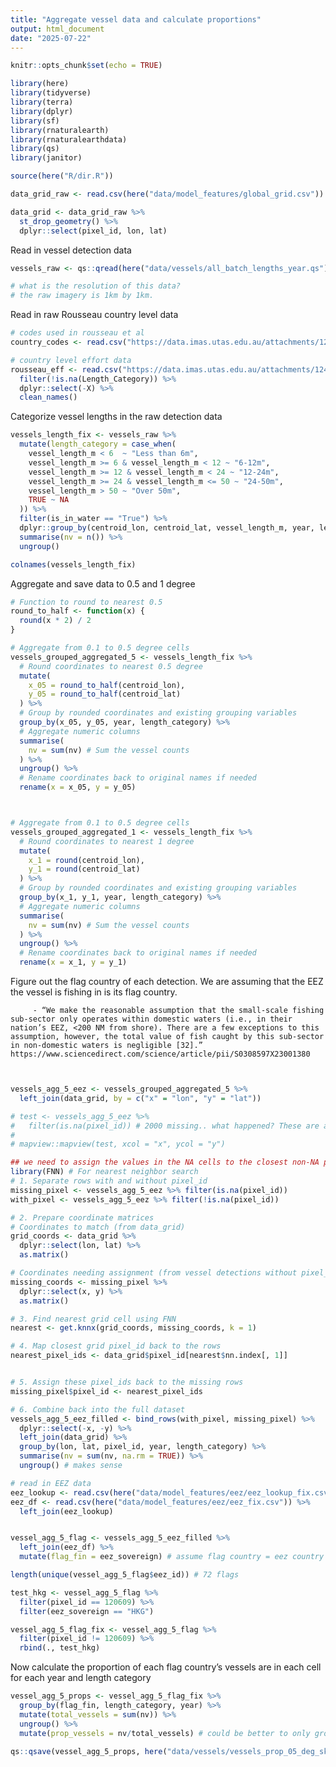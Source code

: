 ```yaml
---
title: "Aggregate vessel data and calculate proportions"
output: html_document
date: "2025-07-22"
---
```


```r
knitr::opts_chunk$set(echo = TRUE)

library(here)
library(tidyverse)
library(terra)
library(dplyr)
library(sf)
library(rnaturalearth)
library(rnaturalearthdata)
library(qs)
library(janitor)

source(here("R/dir.R"))

data_grid_raw <- read.csv(here("data/model_features/global_grid.csv"))

data_grid <- data_grid_raw %>%
  st_drop_geometry() %>%
  dplyr::select(pixel_id, lon, lat)
```

Read in vessel detection data 

```r

vessels_raw <- qs::qread(here("data/vessels/all_batch_lengths_year.qs"))

# what is the resolution of this data? 
# the raw imagery is 1km by 1km. 

```

Read in raw Rousseau country level data

```r
# codes used in rousseau et al
country_codes <- read.csv("https://data.imas.utas.edu.au/attachments/1241a51d-c8c2-4432-aa68-3d2bae142794/SAUPtoCountry.csv")

# country level effort data
rousseau_eff <- read.csv("https://data.imas.utas.edu.au/attachments/1241a51d-c8c2-4432-aa68-3d2bae142794/TotalEffortby_FishingCountry_LengthBoat_Gear_Sector.csv") %>%
  filter(!is.na(Length_Category)) %>%
  dplyr::select(-X) %>%
  clean_names()
```

Categorize vessel lengths in the raw detection data

```r
vessels_length_fix <- vessels_raw %>% 
  mutate(length_category = case_when(
    vessel_length_m < 6  ~ "Less than 6m",
    vessel_length_m >= 6 & vessel_length_m < 12 ~ "6-12m",
    vessel_length_m >= 12 & vessel_length_m < 24 ~ "12-24m",
    vessel_length_m >= 24 & vessel_length_m <= 50 ~ "24-50m",
    vessel_length_m > 50 ~ "Over 50m",
    TRUE ~ NA
  )) %>%
  filter(is_in_water == "True") %>% 
  dplyr::group_by(centroid_lon, centroid_lat, vessel_length_m, year, length_category) %>%
  summarise(nv = n()) %>%
  ungroup()

colnames(vessels_length_fix)

```


Aggregate and save data to 0.5 and 1 degree

```r

# Function to round to nearest 0.5
round_to_half <- function(x) {
  round(x * 2) / 2
}

# Aggregate from 0.1 to 0.5 degree cells
vessels_grouped_aggregated_5 <- vessels_length_fix %>%
  # Round coordinates to nearest 0.5 degree
  mutate(
    x_05 = round_to_half(centroid_lon),
    y_05 = round_to_half(centroid_lat)
  ) %>%
  # Group by rounded coordinates and existing grouping variables
  group_by(x_05, y_05, year, length_category) %>%
  # Aggregate numeric columns
  summarise(
    nv = sum(nv) # Sum the vessel counts
  ) %>%
  ungroup() %>%
  # Rename coordinates back to original names if needed
  rename(x = x_05, y = y_05) 



# Aggregate from 0.1 to 0.5 degree cells
vessels_grouped_aggregated_1 <- vessels_length_fix %>%
  # Round coordinates to nearest 1 degree
  mutate(
    x_1 = round(centroid_lon),
    y_1 = round(centroid_lat)
  ) %>%
  # Group by rounded coordinates and existing grouping variables
  group_by(x_1, y_1, year, length_category) %>%
  # Aggregate numeric columns
  summarise(
    nv = sum(nv) # Sum the vessel counts
  ) %>%
  ungroup() %>%
  # Rename coordinates back to original names if needed
  rename(x = x_1, y = y_1) 


```

Figure out the flag country of each detection. We are assuming that the EEZ the vessel is fishing in is its flag country. 

         - “We make the reasonable assumption that the small-scale fishing sub-sector only operates within domestic waters (i.e., in their nation’s EEZ, <200 NM from shore). There are a few exceptions to this assumption, however, the total value of fish caught by this sub-sector in non-domestic waters is negligible [32].” https://www.sciencedirect.com/science/article/pii/S0308597X23001380 
         
         
```r

vessels_agg_5_eez <- vessels_grouped_aggregated_5 %>%
  left_join(data_grid, by = c("x" = "lon", "y" = "lat"))

# test <- vessels_agg_5_eez %>%
#   filter(is.na(pixel_id)) # 2000 missing.. what happened? These are all being classified as land. So we should assign them to the next closest cell that is non NA pixel id instead? 
# 
# mapview::mapview(test, xcol = "x", ycol = "y")

## we need to assign the values in the NA cells to the closest non-NA pixel id cell, we'll do this using nearest neighbor search:
library(FNN) # For nearest neighbor search
# 1. Separate rows with and without pixel_id
missing_pixel <- vessels_agg_5_eez %>% filter(is.na(pixel_id))
with_pixel <- vessels_agg_5_eez %>% filter(!is.na(pixel_id))

# 2. Prepare coordinate matrices
# Coordinates to match (from data_grid)
grid_coords <- data_grid %>%
  dplyr::select(lon, lat) %>%
  as.matrix()

# Coordinates needing assignment (from vessel detections without pixel_id)
missing_coords <- missing_pixel %>%
  dplyr::select(x, y) %>%
  as.matrix()

# 3. Find nearest grid cell using FNN
nearest <- get.knnx(grid_coords, missing_coords, k = 1)

# 4. Map closest grid pixel_id back to the rows
nearest_pixel_ids <- data_grid$pixel_id[nearest$nn.index[, 1]]


# 5. Assign these pixel_ids back to the missing rows
missing_pixel$pixel_id <- nearest_pixel_ids

# 6. Combine back into the full dataset
vessels_agg_5_eez_filled <- bind_rows(with_pixel, missing_pixel) %>%
  dplyr::select(-x, -y) %>%
  left_join(data_grid) %>%
  group_by(lon, lat, pixel_id, year, length_category) %>%
  summarise(nv = sum(nv, na.rm = TRUE)) %>%
  ungroup() # makes sense

# read in EEZ data 
eez_lookup <- read.csv(here("data/model_features/eez/eez_lookup_fix.csv"))
eez_df <- read.csv(here("data/model_features/eez/eez_fix.csv")) %>%
  left_join(eez_lookup)


vessel_agg_5_flag <- vessels_agg_5_eez_filled %>%
  left_join(eez_df) %>%
  mutate(flag_fin = eez_sovereign) # assume flag country = eez country

length(unique(vessel_agg_5_flag$eez_id)) # 72 flags

test_hkg <- vessel_agg_5_flag %>%
  filter(pixel_id == 120609) %>%
  filter(eez_sovereign == "HKG")

vessel_agg_5_flag_fix <- vessel_agg_5_flag %>%
  filter(pixel_id != 120609) %>%
  rbind(., test_hkg)


```

Now calculate the proportion of each flag country's vessels are in each cell for each year and length category

```r
vessel_agg_5_props <- vessel_agg_5_flag_fix %>%
  group_by(flag_fin, length_category, year) %>%
  mutate(total_vessels = sum(nv)) %>%
  ungroup() %>%
  mutate(prop_vessels = nv/total_vessels) # could be better to only group by flag fin and year for this one? 

qs::qsave(vessel_agg_5_props, here("data/vessels/vessels_prop_05_deg_skylight.qs"))

```

